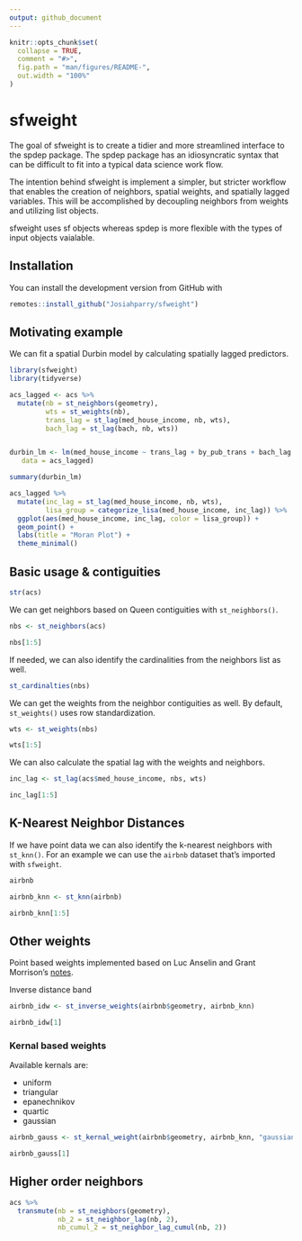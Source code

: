 ```yaml
---
output: github_document
---
```


<!-- README.md is generated from README.Rmd. Please edit that file -->

```r
knitr::opts_chunk$set(
  collapse = TRUE,
  comment = "#>",
  fig.path = "man/figures/README-",
  out.width = "100%"
)
```

# sfweight

<!-- badges: start -->
<!-- badges: end -->

The goal of sfweight is to create a tidier and more streamlined interface to the spdep package. The spdep package has an idiosyncratic syntax that can be difficult to fit into a typical data science work flow. 

The intention behind sfweight is implement a simpler, but stricter workflow that enables the creation of neighbors, spatial weights, and spatially lagged variables. This will be accomplished by decoupling neighbors from weights and utilizing list objects.

sfweight uses sf objects whereas spdep is more flexible with the types of input objects vaialable. 

## Installation

You can install the development version from GitHub with 
```r
remotes::install_github("Josiahparry/sfweight")
```


## Motivating example

We can fit a spatial Durbin model by calculating spatially lagged predictors. 

```r
library(sfweight)
library(tidyverse)

acs_lagged <- acs %>% 
  mutate(nb = st_neighbors(geometry),
         wts = st_weights(nb),
         trans_lag = st_lag(med_house_income, nb, wts),
         bach_lag = st_lag(bach, nb, wts))


durbin_lm <- lm(med_house_income ~ trans_lag + by_pub_trans + bach_lag + bach, 
   data = acs_lagged)

summary(durbin_lm)
```

```r
acs_lagged %>% 
  mutate(inc_lag = st_lag(med_house_income, nb, wts),
         lisa_group = categorize_lisa(med_house_income, inc_lag)) %>% 
  ggplot(aes(med_house_income, inc_lag, color = lisa_group)) +
  geom_point() +
  labs(title = "Moran Plot") +
  theme_minimal()
```


## Basic usage & contiguities

```r
str(acs)
```

We can get neighbors based on Queen contiguities with `st_neighbors()`.


```r
nbs <- st_neighbors(acs)

nbs[1:5]
```

If needed, we can also identify the cardinalities from the neighbors list as well. 

```r
st_cardinalties(nbs)
```


We can get the weights from the neighbor contiguities as well. By default, `st_weights()` uses row standardization. 

```r
wts <- st_weights(nbs)

wts[1:5]
```

We can also calculate the spatial lag with the weights and neighbors. 

```r
inc_lag <- st_lag(acs$med_house_income, nbs, wts)

inc_lag[1:5]
```


## K-Nearest Neighbor Distances

If we have point data we can also identify the k-nearest neighbors with `st_knn()`. For an example we can use the `airbnb` dataset that's imported with `sfweight`. 

```r
airbnb
```

```r
airbnb_knn <- st_knn(airbnb)

airbnb_knn[1:5]
```

## Other weights

Point based weights implemented based on Luc Anselin and Grant Morrison's [notes](https://spatialanalysis.github.io/lab_tutorials/Spatial_Weights_as_Distance_Functions.html#kernal-weights). 

Inverse distance band

```r
airbnb_idw <- st_inverse_weights(airbnb$geometry, airbnb_knn)

airbnb_idw[1]
```

### Kernal based weights


Available kernals are:

- uniform
- triangular
- epanechnikov
- quartic
- gaussian

```r
airbnb_gauss <- st_kernal_weight(airbnb$geometry, airbnb_knn, "gaussian")

airbnb_gauss[1]
```


## Higher order neighbors 

```r
acs %>% 
  transmute(nb = st_neighbors(geometry),
            nb_2 = st_neighbor_lag(nb, 2),
            nb_cumul_2 = st_neighbor_lag_cumul(nb, 2))
```


